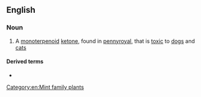 ==English==

===Noun===
{{wikipedia}}
{{en-noun|-}}

# {{label|en|organic compound}} A [[monoterpenoid]] [[ketone]], found in [[pennyroyal]], that is [[toxic]] to [[dog]]s and [[cat]]s

====Derived terms====
* {{l|en|isopulegone}}

[[Category:en:Mint family plants]]